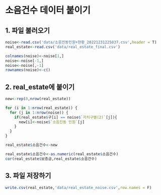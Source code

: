 # 소음건수 데이터 붙이기

## 1. 파일 불러오기

```r
noise<-read.csv('data/소음진동민원+현황_20221231225837.csv',header = T)
real_estate<-read.csv('data/real_estate_final.csv')
```

```r
colnames(noise)<-noise[1,]
noise<-noise[-1,]
noise<-noise[,-1]
rownames(noise)<-c()
```

## 2. real_estate에 붙이기

```r
new<-rep(0,nrow(real_estate))

for (i in 1:nrow(real_estate)) {
  for (j in 1:nrow(noise)) {
    if(real_estate$구[i] == noise$`자치구별(2)`[j]){
      new[i]<-noise$`소음진동 민원`[j]
    }
  }
}

real_estate$소음건수<-new
```

```r
real_estate$소음건수<-as.numeric(real_estate$소음건수)
cor(real_estate$보증금,real_estate$소음건수)
```

## 3. 파일 저장하기

```r
write.csv(real_estate,'data/real_estate_noise.csv',row.names = F)
```
